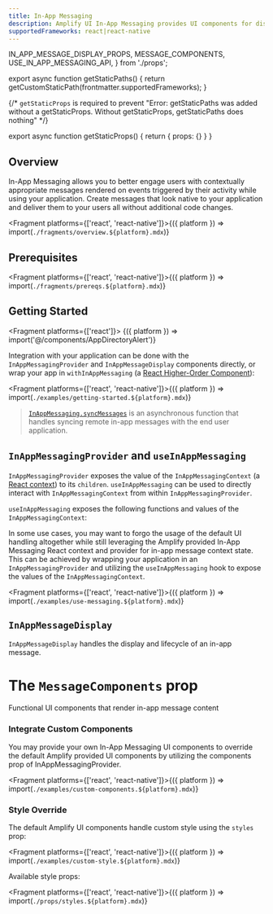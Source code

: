 ```yaml
---
title: In-App Messaging
description: Amplify UI In-App Messaging provides UI components for displaying in-app messages.
supportedFrameworks: react|react-native
---
```




  IN_APP_MESSAGE_DISPLAY_PROPS, 
  MESSAGE_COMPONENTS, 
  USE_IN_APP_MESSAGING_API, 
} from './props';

export async function getStaticPaths() {
  return getCustomStaticPath(frontmatter.supportedFrameworks);
}

{/*  `getStaticProps` is required to prevent "Error: getStaticPaths was added without a getStaticProps. Without getStaticProps, getStaticPaths does nothing" */}

export async function getStaticProps() {
  return { props: {} }
}

## Overview

In-App Messaging allows you to better engage users with contextually appropriate messages rendered on events triggered by their activity while using your application. Create messages that look native to your application and deliver them to your users all without additional code changes.

<Fragment platforms={['react', 'react-native']}>{({ platform }) => import(`./fragments/overview.${platform}.mdx`)}</Fragment>

## Prerequisites

<Fragment platforms={['react', 'react-native']}>{({ platform }) => import(`./fragments/prereqs.${platform}.mdx`)}</Fragment>

## Getting Started

<Fragment platforms={['react']}>
  {({ platform }) => import('@/components/AppDirectoryAlert')}
</Fragment>

Integration with your application can be done with the `InAppMessagingProvider` and `InAppMessageDisplay` components directly, 
or wrap your app in `withInAppMessaging` (a [React Higher-Order Component](https://legacy.reactjs.org/docs/higher-order-components.html)):

<Fragment platforms={['react', 'react-native']}>{({ platform }) => import(`./examples/getting-started.${platform}.mdx`)}</Fragment>

>[`InAppMessaging.syncMessages`](https://docs.amplify.aws/lib/in-app-messaging/sync-messages/q/platform/react-native) is an asynchronous function that handles syncing remote in-app messages with the end user application.

## `InAppMessagingProvider` and `useInAppMessaging`

`InAppMessagingProvider` exposes the value of the `InAppMessagingContext` (a [React context](https://legacy.reactjs.org/docs/context.html)) 
to its `children`. `useInAppMessaging` can be used to directly interact with `InAppMessagingContext` from within `InAppMessagingProvider`.

`useInAppMessaging` exposes the following functions and values of the `InAppMessagingContext`:

<ReactPropsTable props={USE_IN_APP_MESSAGING_API} />

In some use cases, you may want to forgo the usage of the default UI handling altogether while still leveraging the Amplify provided In-App Messaging React context and provider for in-app message context state. This can be achieved by wrapping your application in an `InAppMessagingProvider` and utilizing the `useInAppMessaging` hook to expose the values of the `InAppMessagingContext`.

<Fragment platforms={['react', 'react-native']}>{({ platform }) => import(`./examples/use-messaging.${platform}.mdx`)}</Fragment>

## `InAppMessageDisplay`

`InAppMessageDisplay` handles the display and lifecycle of an in-app message.

<ReactPropsTable props={IN_APP_MESSAGE_DISPLAY_PROPS} />

# The `MessageComponents` prop

Functional UI components that render in-app message content

<ReactPropsTable props={MESSAGE_COMPONENTS} />

### Integrate Custom Components

You may provide your own In-App Messaging UI components to override the default Amplify provided UI components by utilizing the components prop of InAppMessagingProvider.

<Fragment platforms={['react', 'react-native']}>{({ platform }) => import(`./examples/custom-components.${platform}.mdx`)}</Fragment>

### Style Override

The default Amplify UI components handle custom style using the `styles` prop:

<Fragment platforms={['react', 'react-native']}>{({ platform }) => import(`./examples/custom-style.${platform}.mdx`)}</Fragment>

Available style props:

<Fragment platforms={['react', 'react-native']}>{({ platform }) => import(`./props/styles.${platform}.mdx`)}</Fragment>
